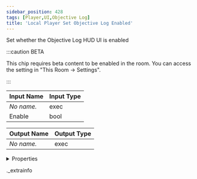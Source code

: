 ```yaml
---
sidebar_position: 428
tags: [Player,UI,Objective Log]
title: 'Local Player Set Objective Log Enabled'
---
```


Set whether the Objective Log HUD UI is enabled

:::caution BETA

This chip requires beta content to be enabled in the room. You can access the setting in "This Room -> Settings".

:::

<IChip uuid="5013021c-3243-4cc2-bd39-06abddb38c9c" />

| Input Name | Input Type |
|-----------|-----------|
| *No name.* | exec |
| Enable | bool |

| Output Name | Output Type |
|-----------|-----------|
| *No name.* | exec |


<details>
  <summary>Properties</summary>
  <div>
    <div>
    <table>
      <thead>
        <tr>
          <th>Room availability:</th>
          <th>Available everywhere</th>
        </tr>
        <tr>
          <th>Is beta required?</th>
          <th>Yes</th>
        </tr>
        <tr>
          <th>Is this chip a trolling risk?</th>
          <th>No</th>
        </tr>
        <tr>
          <th>Is this chip a role assignment risk?</th>
          <th>No</th>
        </tr>
        <tr>
          <th>Chip UUID</th>
          <th>5013021c-3243-4cc2-bd39-06abddb38c9c</th>
        </tr>
      </thead>
    </table>
    </div>
  </div>
</details>

._extrainfo